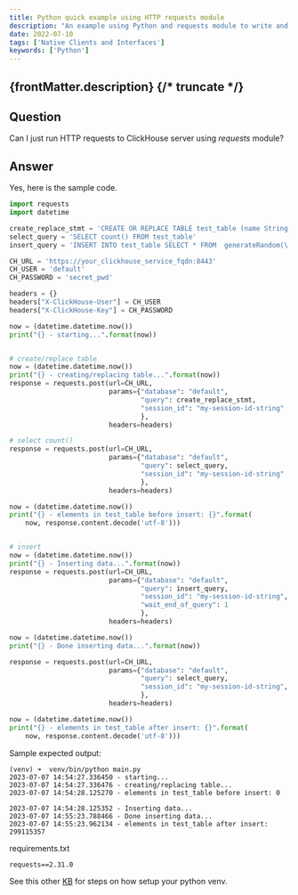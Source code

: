 ```yaml
---
title: Python quick example using HTTP requests module
description: "An example using Python and requests module to write and read to ClickHouse"
date: 2022-07-10
tags: ['Native Clients and Interfaces']
keywords: ['Python']
---
```


{frontMatter.description}
{/* truncate */}
---

## Question

Can I just run HTTP requests to ClickHouse server using _requests_ module?

## Answer

Yes, here is the sample code.

```py
import requests
import datetime

create_replace_stmt = 'CREATE OR REPLACE TABLE test_table (name String, age UInt8) Engine=MergeTree ORDER BY tuple();'
select_query = 'SELECT count() FROM test_table'
insert_query = 'INSERT INTO test_table SELECT * FROM  generateRandom(\'name String, age UInt8\',1,1) LIMIT 300000000'

CH_URL = 'https://your_clickhouse_service_fqdn:8443'
CH_USER = 'default'
CH_PASSWORD = 'secret_pwd'

headers = {}
headers["X-ClickHouse-User"] = CH_USER
headers["X-ClickHouse-Key"] = CH_PASSWORD

now = (datetime.datetime.now())
print("{} - starting...".format(now))


# create/replace table
now = (datetime.datetime.now())
print("{} - creating/replacing table...".format(now))
response = requests.post(url=CH_URL,
                         params={"database": "default",
                                 "query": create_replace_stmt,
                                 "session_id": "my-session-id-string"
                                 },
                         headers=headers)

# select count()
response = requests.post(url=CH_URL,
                         params={"database": "default",
                                 "query": select_query,
                                 "session_id": "my-session-id-string"
                                 },
                         headers=headers)

now = (datetime.datetime.now())
print("{} - elements in test_table before insert: {}".format(
    now, response.content.decode('utf-8')))


# insert
now = (datetime.datetime.now())
print("{} - Inserting data...".format(now))
response = requests.post(url=CH_URL,
                         params={"database": "default",
                                 "query": insert_query,
                                 "session_id": "my-session-id-string",
                                 "wait_end_of_query": 1
                                 },
                         headers=headers)

now = (datetime.datetime.now())
print("{} - Done inserting data...".format(now))

response = requests.post(url=CH_URL,
                         params={"database": "default",
                                 "query": select_query,
                                 "session_id": "my-session-id-string",
                                 },
                         headers=headers)

now = (datetime.datetime.now())
print("{} - elements in test_table after insert: {}".format(
    now, response.content.decode('utf-8')))
```

Sample expected output:

```
(venv) ➜  venv/bin/python main.py
2023-07-07 14:54:27.336450 - starting...
2023-07-07 14:54:27.336476 - creating/replacing table...
2023-07-07 14:54:28.125270 - elements in test_table before insert: 0

2023-07-07 14:54:28.125352 - Inserting data...
2023-07-07 14:55:23.788466 - Done inserting data...
2023-07-07 14:55:23.962134 - elements in test_table after insert: 299115357
```

requirements.txt

```
requests==2.31.0
```

See this other [KB](https://clickhouse.com/docs/knowledgebase/python-clickhouse-connect-example#steps) for steps on how setup your python venv.


